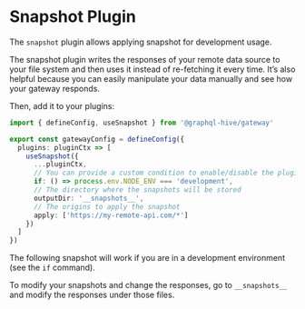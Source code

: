 
# Snapshot Plugin

The `snapshot` plugin allows applying snapshot for development usage.

The snapshot plugin writes the responses of your remote data source to your file system and then
uses it instead of re-fetching it every time. It’s also helpful because you can easily manipulate
your data manually and see how your gateway responds.

Then, add it to your plugins:

```ts filename="gateway.config.ts"
import { defineConfig, useSnapshot } from '@graphql-hive/gateway'

export const gatewayConfig = defineConfig({
  plugins: pluginCtx => [
    useSnapshot({
      ...pluginCtx,
      // You can provide a custom condition to enable/disable the plugin
      if: () => process.env.NODE_ENV === 'development',
      // The directory where the snapshots will be stored
      outputDir: '__snapshots__',
      // The origins to apply the snapshot
      apply: ['https://my-remote-api.com/*']
    })
  ]
})
```

The following snapshot will work if you are in a development environment (see the `if` command).

To modify your snapshots and change the responses, go to `__snapshots__` and modify the responses
under those files.
